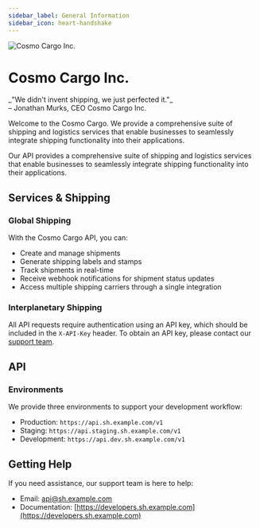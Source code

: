 ```yaml
---
sidebar_label: General Information
sidebar_icon: heart-handshake
---
```


<img src="./header.jpg" alt="Cosmo Cargo Inc." />

# Cosmo Cargo Inc.

<div className="text-xl -mt-4 font-medium">
  _"We didn't invent shipping, we just perfected it."_
</div>
<div className="text-md -mt-4 font-medium">
  – Jonathan Murks, CEO Cosmo Cargo Inc.
</div>

Welcome to the Cosmo Cargo. We provide a comprehensive suite of shipping and
logistics services that enable businesses to seamlessly integrate shipping
functionality into their applications.

Our API provides a comprehensive suite of shipping and logistics services that
enable businesses to seamlessly integrate shipping functionality into their
applications.

## Services & Shipping

### Global Shipping

With the Cosmo Cargo API, you can:

- Create and manage shipments
- Generate shipping labels and stamps
- Track shipments in real-time
- Receive webhook notifications for shipment status updates
- Access multiple shipping carriers through a single integration

### Interplanetary Shipping

All API requests require authentication using an API key, which should be
included in the `X-API-Key` header. To obtain an API key, please contact our
[support team](mailto:api@sh.example.com).

## API

### Environments

We provide three environments to support your development workflow:

- Production: `https://api.sh.example.com/v1`
- Staging: `https://api.staging.sh.example.com/v1`
- Development: `https://api.dev.sh.example.com/v1`

## Getting Help

If you need assistance, our support team is here to help:

- Email: [api@sh.example.com](mailto:api@sh.example.com)
- Documentation:
  [https://developers.sh.example.com](https://developers.sh.example.com)
